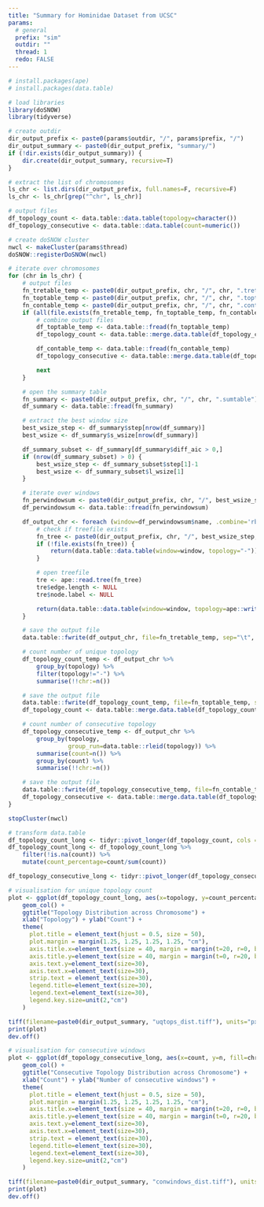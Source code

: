 ```yaml
---
title: "Summary for Hominidae Dataset from UCSC"
params:
  # general
  prefix: "sim"
  outdir: ""
  thread: 1
  redo: FALSE
---
```


```r
# install.packages(ape)
# install.packages(data.table)

# load libraries
library(doSNOW)
library(tidyverse)

# create outdir
dir_output_prefix <- paste0(params$outdir, "/", params$prefix, "/")
dir_output_summary <- paste0(dir_output_prefix, "summary/")
if (!dir.exists(dir_output_summary)) {
    dir.create(dir_output_summary, recursive=T)
}
```

```r
# extract the list of chromosomes
ls_chr <- list.dirs(dir_output_prefix, full.names=F, recursive=F)
ls_chr <- ls_chr[grep("^chr", ls_chr)]

# output files
df_topology_count <- data.table::data.table(topology=character())
df_topology_consecutive <- data.table::data.table(count=numeric())

# create doSNOW cluster
nwcl <- makeCluster(params$thread)
doSNOW::registerDoSNOW(nwcl)

# iterate over chromosomes
for (chr in ls_chr) {
    # output files
    fn_tretable_temp <- paste0(dir_output_prefix, chr, "/", chr, ".tretable")
    fn_toptable_temp <- paste0(dir_output_prefix, chr, "/", chr, ".toptable")
    fn_contable_temp <- paste0(dir_output_prefix, chr, "/", chr, ".contable")
    if (all(file.exists(fn_tretable_temp, fn_toptable_temp, fn_contable_temp)) && !params$redo) {
        # combine output files
        df_toptable_temp <- data.table::fread(fn_toptable_temp)
        df_topology_count <- data.table::merge.data.table(df_topology_count, df_toptable_temp, by="topology", all=T)

        df_contable_temp <- data.table::fread(fn_contable_temp)
        df_topology_consecutive <- data.table::merge.data.table(df_topology_consecutive, df_contable_temp, by="count", all=T)

        next
    }

    # open the summary table
    fn_summary <- paste0(dir_output_prefix, chr, "/", chr, ".sumtable")
    df_summary <- data.table::fread(fn_summary)

    # extract the best window size
    best_wsize_step <- df_summary$step[nrow(df_summary)]
    best_wsize <- df_summary$s_wsize[nrow(df_summary)]

    df_summary_subset <- df_summary[df_summary$diff_aic > 0,]
    if (nrow(df_summary_subset) > 0) {
        best_wsize_step <- df_summary_subset$step[1]-1
        best_wsize <- df_summary_subset$l_wsize[1]
    }

    # iterate over windows
    fn_perwindowsum <- paste0(dir_output_prefix, chr, "/", best_wsize_step, "/", best_wsize, "/", best_wsize, ".perwindowsum")
    df_perwindowsum <- data.table::fread(fn_perwindowsum)

    df_output_chr <- foreach (window=df_perwindowsum$name, .combine='rbind') %dopar% {
        # check if treefile exists
        fn_tree <- paste0(dir_output_prefix, chr, "/", best_wsize_step, "/", best_wsize, "/filtered/", window, "/", window, ".fa.treefile")
        if (!file.exists(fn_tree)) {
            return(data.table::data.table(window=window, topology="-"))
        }

        # open treefile
        tre <- ape::read.tree(fn_tree)
        tre$edge.length <- NULL
        tre$node.label <- NULL

        return(data.table::data.table(window=window, topology=ape::write.tree(tre)))
    }

    # save the output file
    data.table::fwrite(df_output_chr, file=fn_tretable_temp, sep="\t", quote=F)

    # count number of unique topology
    df_topology_count_temp <- df_output_chr %>%
        group_by(topology) %>%
        filter(topology!="-") %>%
        summarise(!!chr:=n())

    # save the output file
    data.table::fwrite(df_topology_count_temp, file=fn_toptable_temp, sep="\t", quote=F)
    df_topology_count <- data.table::merge.data.table(df_topology_count, df_topology_count_temp, by="topology", all=T)

    # count number of consecutive topology
    df_topology_consecutive_temp <- df_output_chr %>%
        group_by(topology,
                 group_run=data.table::rleid(topology)) %>%
        summarise(count=n()) %>%
        group_by(count) %>%
        summarise(!!chr:=n())

    # save the output file
    data.table::fwrite(df_topology_consecutive_temp, file=fn_contable_temp, sep="\t", quote=F)
    df_topology_consecutive <- data.table::merge.data.table(df_topology_consecutive, df_topology_consecutive_temp, by="count", all=T)
}

stopCluster(nwcl)

# transform data.table
df_topology_count_long <- tidyr::pivot_longer(df_topology_count, cols = -topology, names_to = "chr", values_to = "count")
df_topology_count_long <- df_topology_count_long %>%
    filter(!is.na(count)) %>%
    mutate(count_percentage=count/sum(count))

df_topology_consecutive_long <- tidyr::pivot_longer(df_topology_consecutive, cols = -count, names_to = "chr", values_to = "n")

# visualisation for unique topology count
plot <- ggplot(df_topology_count_long, aes(x=topology, y=count_percentage, fill=chr)) +
    geom_col() +
    ggtitle("Topology Distribution across Chromosome") +
    xlab("Topology") + ylab("Count") +
    theme(
      plot.title = element_text(hjust = 0.5, size = 50),
      plot.margin = margin(1.25, 1.25, 1.25, 1.25, "cm"),
      axis.title.x=element_text(size = 40, margin = margin(t=20, r=0, b=0, l=0)),
      axis.title.y=element_text(size = 40, margin = margin(t=0, r=20, b=0, l=0)),
      axis.text.y=element_text(size=30),
      axis.text.x=element_text(size=30),
      strip.text = element_text(size=30),
      legend.title=element_text(size=30),
      legend.text=element_text(size=30),
      legend.key.size=unit(2,"cm")
    )

tiff(filename=paste0(dir_output_summary, "uqtops_dist.tiff"), units="px", width=2880, height=1800)
print(plot)
dev.off()

# visualisation for consecutive windows
plot <- ggplot(df_topology_consecutive_long, aes(x=count, y=n, fill=chr)) +
    geom_col() +
    ggtitle("Consecutive Topology Distribution across Chromosome") +
    xlab("Count") + ylab("Number of consecutive windows") +
    theme(
      plot.title = element_text(hjust = 0.5, size = 50),
      plot.margin = margin(1.25, 1.25, 1.25, 1.25, "cm"),
      axis.title.x=element_text(size = 40, margin = margin(t=20, r=0, b=0, l=0)),
      axis.title.y=element_text(size = 40, margin = margin(t=0, r=20, b=0, l=0)),
      axis.text.y=element_text(size=30),
      axis.text.x=element_text(size=30),
      strip.text = element_text(size=30),
      legend.title=element_text(size=30),
      legend.text=element_text(size=30),
      legend.key.size=unit(2,"cm")
    )

tiff(filename=paste0(dir_output_summary, "conwindows_dist.tiff"), units="px", width=2880, height=1800)
print(plot)
dev.off()
```